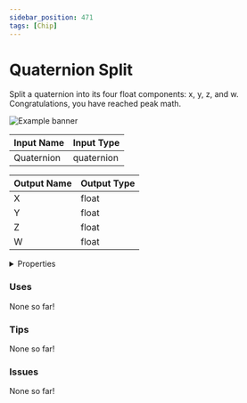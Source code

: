 ```yaml
---
sidebar_position: 471
tags: [Chip]
---
```


# Quaternion Split

Split a quaternion into its four float components: x, y, z, and w. Congratulations, you have reached peak math.



![Example banner](./assets/1d2a37e1-428e-4385-bc96-4ad5adff0a05.svg)

| Input Name | Input Type |
|-----------|-----------|
| Quaternion | quaternion |

| Output Name | Output Type |
|-----------|-----------|
| X | float |
| Y | float |
| Z | float |
| W | float |


<details>
  <summary>Properties</summary>
  <div>
    <div>
    <table>
      <thead>
        <tr>
          <th>Is beta required?</th>
          <th>❌</th>
        </tr>
        <tr>
          <th>Is this chip a trolling risk?</th>
          <th>❌</th>
        </tr>
        <tr>
          <th>Chip UUID</th>
          <th>1d2a37e1-428e-4385-bc96-4ad5adff0a05</th>
        </tr>
      </thead>
    </table>
    </div>
  </div>
</details>

### Uses

None so far!

### Tips

None so far!

### Issues

None so far!